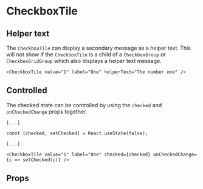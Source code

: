 
<Meta of={Stories} />

# CheckboxTile

<Description of={Stories} />

<Canvas of={Stories.Workshop} />

## Helper text

The `CheckboxTile` can display a secondary message as a helper text. This will not
show if the `CheckboxTile` is a child of a `CheckboxGroup` or `CheckboxGridGroup`
which also displays a helper text message.

```tsx
<CheckboxTile value="1" label="One" helperText="The number one" />
```

## Controlled

The checked state can be controlled by using the `checked` and `onCheckedChange` props together.

```tsx
[...]

const [checked, setChecked] = React.useState(false);

[...]

<CheckboxTile value="1" label="One" checked={checked} onCheckedChange={c => setChecked(c)} />
```

## Props

<ArgTypes of={Stories} />
